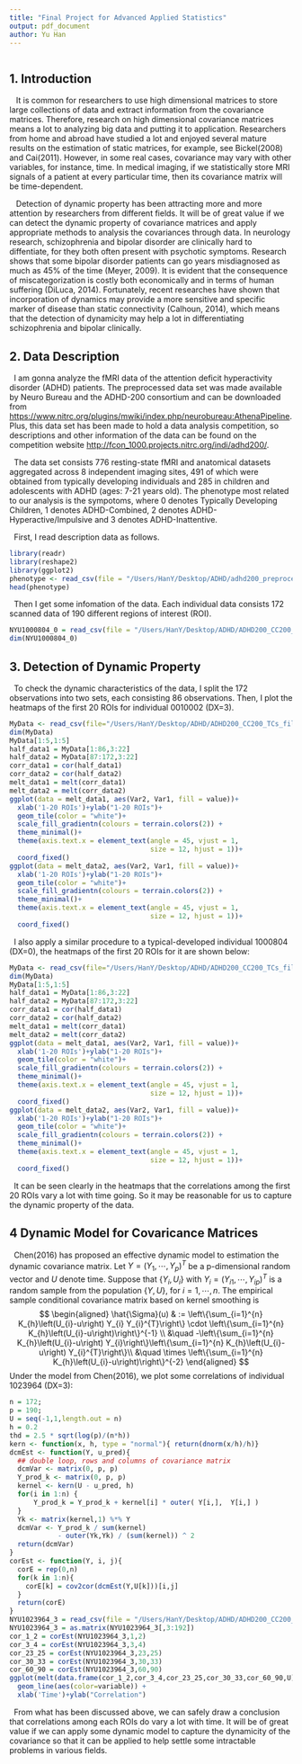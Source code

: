 ```yaml
---
title: "Final Project for Advanced Applied Statistics"
output: pdf_document
author: Yu Han
---
```

```r
```
## 1. Introduction
&nbsp;&nbsp; It is common for researchers to use high dimensional matrices to store large collections of data and extract information from the covariance matrices. Therefore, research on high dimensional covariance matrices means a lot to analyzing big data and putting it to application. Researchers from home and abroad have studied a lot and enjoyed several mature results on the estimation of static matrices, for example, see Bickel(2008) and Cai(2011). However, in some real cases, covariance may vary with other variables, for instance, time. In medical imaging, if we statistically store MRI signals of a patient at every particular time, then its covariance matrix will be time-dependent.

&nbsp;&nbsp; Detection of dynamic property has been attracting more and more attention by researchers from different fields. It will be of great value if we can detect the dynamic property of covariance matrices and apply appropriate methods to analysis the covariances through data. In neurology research, schizophrenia and bipolar disorder are clinically hard to diffentiate, for they both often present with psychotic symptoms. Research shows
that some bipolar disorder patients can go years misdiagnosed as much as 45% of the time (Meyer, 2009). It is evident that the consequence of miscategorization is costly both economically and in terms of human suffering (DiLuca, 2014). Fortunately, recent researches have shown that incorporation of dynamics may provide a more
sensitive and specific marker of disease than static connectivity (Calhoun, 2014), which means that the detection of dynamicity may help a lot in differentiating schizophrenia and bipolar clinically.

## 2. Data Description

&nbsp;&nbsp;I am gonna analyze the fMRI data of the attention deficit hyperactivity disorder (ADHD) patients. The preprocessed data set was made available by Neuro Bureau and the ADHD-200 consortium and can be downloaded from <https://www.nitrc.org/plugins/mwiki/index.php/neurobureau:AthenaPipeline>. Plus, this data set has been made to hold a data analysis competition, so descriptions and other information of the data can be found on the competition website <http://fcon_1000.projects.nitrc.org/indi/adhd200/>.

&nbsp;&nbsp;The data set consists 776 resting-state fMRI and anatomical datasets aggregated across 8 independent imaging sites, 491 of which were obtained from typically developing individuals and 285 in children and adolescents with ADHD (ages: 7-21 years old). The phenotype most related to our analysis is the sympotoms, where 0 denotes Typically Developing Children, 1 denotes ADHD-Combined, 2 denotes ADHD-Hyperactive/Impulsive and 3 denotes ADHD-Inattentive.

&nbsp;&nbsp;First, I read description data as follows.
```r
library(readr)
library(reshape2)
library(ggplot2)
phenotype <- read_csv(file = "/Users/HanY/Desktop/ADHD/adhd200_preprocessed_phenotypics.csv")
head(phenotype)
```

&nbsp;&nbsp;Then I get some infomation of the data. Each individual data consists 172 scanned data of 190 different regions of interest (ROI). 
```r
NYU1000804_0 = read_csv(file = "/Users/HanY/Desktop/ADHD/ADHD200_CC200_TCs_filtfix/NYU/1000804/sfnwmrda1000804_session_1_rest_1_cc200_TCs.csv")
dim(NYU1000804_0)
```
## 3. Detection of Dynamic Property
&nbsp;&nbsp;To check the dynamic characteristics of the data, I split the 172 observations into two sets, each consisting 86 observations. Then, I plot the heatmaps of the first 20 ROIs for individual
0010002 (DX=3).
```r
MyData <- read_csv(file="/Users/HanY/Desktop/ADHD/ADHD200_CC200_TCs_filtfix/NYU/0010002/sfnwmrda0010002_session_1_rest_1_cc200_TCs.csv")
dim(MyData)
MyData[1:5,1:5]
half_data1 = MyData[1:86,3:22]
half_data2 = MyData[87:172,3:22]
corr_data1 = cor(half_data1)
corr_data2 = cor(half_data2)
melt_data1 = melt(corr_data1)
melt_data2 = melt(corr_data2)
ggplot(data = melt_data1, aes(Var2, Var1, fill = value))+
  xlab('1-20 ROIs')+ylab("1-20 ROIs")+
  geom_tile(color = "white")+
  scale_fill_gradientn(colours = terrain.colors(2)) +
  theme_minimal()+ 
  theme(axis.text.x = element_text(angle = 45, vjust = 1, 
                                   size = 12, hjust = 1))+
  coord_fixed()
ggplot(data = melt_data2, aes(Var2, Var1, fill = value))+
  xlab('1-20 ROIs')+ylab("1-20 ROIs")+
  geom_tile(color = "white")+
  scale_fill_gradientn(colours = terrain.colors(2)) +
  theme_minimal()+ 
  theme(axis.text.x = element_text(angle = 45, vjust = 1, 
                                   size = 12, hjust = 1))+
  coord_fixed()
```

&nbsp;&nbsp;I also apply a similar procedure to a typical-developed individual 1000804 (DX=0), the heatmaps of the first 20 ROIs for it are shown below:

```r
MyData <- read_csv(file="/Users/HanY/Desktop/ADHD/ADHD200_CC200_TCs_filtfix/NYU/1000804/sfnwmrda1000804_session_1_rest_1_cc200_TCs.csv")
dim(MyData)
MyData[1:5,1:5]
half_data1 = MyData[1:86,3:22]
half_data2 = MyData[87:172,3:22]
corr_data1 = cor(half_data1)
corr_data2 = cor(half_data2)
melt_data1 = melt(corr_data1)
melt_data2 = melt(corr_data2)
ggplot(data = melt_data1, aes(Var2, Var1, fill = value))+
  xlab('1-20 ROIs')+ylab("1-20 ROIs")+
  geom_tile(color = "white")+
  scale_fill_gradientn(colours = terrain.colors(2)) +
  theme_minimal()+ 
  theme(axis.text.x = element_text(angle = 45, vjust = 1, 
                                   size = 12, hjust = 1))+
  coord_fixed()
ggplot(data = melt_data2, aes(Var2, Var1, fill = value))+
  xlab('1-20 ROIs')+ylab("1-20 ROIs")+
  geom_tile(color = "white")+
  scale_fill_gradientn(colours = terrain.colors(2)) +
  theme_minimal()+ 
  theme(axis.text.x = element_text(angle = 45, vjust = 1, 
                                   size = 12, hjust = 1))+
  coord_fixed()
```

&nbsp;&nbsp;It can be seen clearly in the heatmaps that the correlations among the first 20 ROIs vary a lot with time going. So it may be reasonable for us to capture the dynamic property of the data. 

## 4 Dynamic Model for Covaricance Matrices
&nbsp;&nbsp;Chen(2016) has proposed an effective dynamic model to estimation the dynamic covariance matrix.  Let $Y=\left(Y_{1}, \cdots, Y_{p}\right)^{T}$ be a p-dimensional random vector and $U$ denote time. Suppose that $\left\{Y_{i}, U_{i}\right\}$ with $Y_{i}=\left(Y_{i 1}, \cdots, Y_{i p}\right)^{T}$ is a random sample from the population $\{Y, U\},$ for $i=1, \cdots, n$. The empirical sample conditional covariance matrix based on kernel smoothing is 
$$
\begin{aligned} \hat{\Sigma}(u) & :=  \left\{\sum_{i=1}^{n} K_{h}\left(U_{i}-u\right) Y_{i} Y_{i}^{T}\right\} \cdot \left\{\sum_{i=1}^{n} K_{h}\left(U_{i}-u\right)\right\}^{-1} \\ 
&\quad -\left\{\sum_{i=1}^{n} K_{h}\left(U_{i}-u\right) Y_{i}\right\}\left\{\sum_{i=1}^{n} K_{h}\left(U_{i}-u\right) Y_{i}^{T}\right\}\\
&\quad \times \left\{\sum_{i=1}^{n} K_{h}\left(U_{i}-u\right)\right\}^{-2} \end{aligned}
$$
Under the model from Chen(2016), we plot some correlations of individual 1023964 (DX=3):
```r
n = 172;
p = 190;
U = seq(-1,1,length.out = n)
h = 0.2
thd = 2.5 * sqrt(log(p)/(n*h))
kern <- function(x, h, type = "normal"){ return(dnorm(x/h)/h)}
dcmEst <- function(Y, u_pred){
  ## double loop, rows and columns of covariance matrix
  dcmVar <- matrix(0, p, p)
  Y_prod_k <- matrix(0, p, p)
  kernel <- kern(U - u_pred, h)
  for(i in 1:n) {
      Y_prod_k = Y_prod_k + kernel[i] * outer( Y[i,],  Y[i,] )
  }
  Yk <- matrix(kernel,1) %*% Y
  dcmVar <- Y_prod_k / sum(kernel) 
            - outer(Yk,Yk) / (sum(kernel)) ^ 2
  return(dcmVar)
}
corEst <- function(Y, i, j){
  corE = rep(0,n)
  for(k in 1:n){
    corE[k] = cov2cor(dcmEst(Y,U[k]))[i,j]
  }
  return(corE)
}
NYU1023964_3 = read_csv(file = "/Users/HanY/Desktop/ADHD/ADHD200_CC200_TCs_filtfix/NYU/1023964/sfnwmrda1023964_session_1_rest_1_cc200_TCs.csv")
NYU1023964_3 = as.matrix(NYU1023964_3[,3:192])
cor_1_2 = corEst(NYU1023964_3,1,2)
cor_3_4 = corEst(NYU1023964_3,3,4)
cor_23_25 = corEst(NYU1023964_3,23,25)
cor_30_33 = corEst(NYU1023964_3,30,33)
cor_60_90 = corEst(NYU1023964_3,60,90)
ggplot(melt(data.frame(cor_1_2,cor_3_4,cor_23_25,cor_30_33,cor_60_90,U),id.vars = "U"), aes(U, value), color = class) + 
  geom_line(aes(color=variable)) +
  xlab('Time')+ylab("Correlation")
```
&nbsp;&nbsp;From what has been discussed above, we can safely draw a conclusion that correlations among each ROIs do vary a lot with time. It will be of great value if we can apply some dynamic model to capture the dynamicity  of the covariance so that it can be applied to help settle some intractable problems in various fields.
